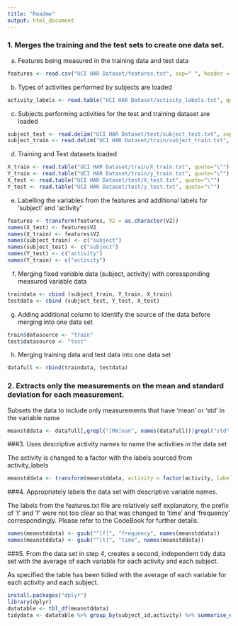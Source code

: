 ```yaml
---
title: "Readme"
output: html_document
---
```



### 1. Merges the training and the test sets to create one data set.

a. Features being measured in the training data and test data
 
```r
features <- read.csv("UCI HAR Dataset/features.txt", sep=" ", header = FALSE)
```

b. Types of activities performed by subjects are loaded

```r
activity_labels <- read.table("UCI HAR Dataset/activity_labels.txt", quote="\"")
```

c. Subjects performing activities for the test and training dataset are loaded

```r
subject_test <- read.delim("UCI HAR Dataset/test/subject_test.txt", sep=" ", header = FALSE)
subject_train <- read.delim("UCI HAR Dataset/train/subject_train.txt", sep=" ", header = FALSE)
```

d. Training and Test datasets loaded

```r
X_train <- read.table("UCI HAR Dataset/train/X_train.txt", quote="\"")
Y_train <- read.table("UCI HAR Dataset/train/y_train.txt", quote="\"")
X_test <- read.table("UCI HAR Dataset/test/X_test.txt", quote="\"")
Y_test <- read.table("UCI HAR Dataset/test/y_test.txt", quote="\"")
```

e. Labelling the variables from the features and additional labels for 'subject' and 'activity'

```r
features <- transform(features, V2 = as.character(V2))
names(X_test) <- features$V2
names(X_train) <- features$V2
names(subject_train) <- c("subject")
names(subject_test) <- c("subject")
names(Y_test) <- c("activity")
names(Y_train) <- c("activity")
```

f. Merging fixed variable data (subject, activity) with coressponding measured variable data

```r
traindata <- cbind (subject_train, Y_train, X_train)
testdata <- cbind (subject_test, Y_test, X_test)
```

g. Adding additional column to identify the source of the data before merging into one data set

```r
train$datasource <- "train"
test$datasource <- "test"
```

h. Merging training data and test data into one data set

```r
datafull <- rbind(traindata, testdata)
```


### 2. Extracts only the measurements on the mean and standard deviation for each measurement. 

Subsets the data to include only measurements that have 'mean' or 'std' in the variable name

```r
meanstddata <- datafull[,grepl("[Mm]ean", names(datafull))|grepl("std", names(datafull))|grepl("activity", names(datafull))|grepl("subject", names(datafull))]
```

###3. Uses descriptive activity names to name the activities in the data set

The activity is changed to a factor with the labels sourced from activity_labels

```r
meanstddata <- transform(meanstddata, activity = factor(activity, labels = activity_labels$V2))
```

###4. Appropriately labels the data set with descriptive variable names. 

The labels from the features.txt file are relatively self explanatory, the prefix of 't' and 'f' were not too clear so that was changed to 'time' and 'frequency' correspondingly. Please refer to the CodeBook for further details.

```r
names(meanstddata) <- gsub("^[f]", "frequency", names(meanstddata))
names(meanstddata) <- gsub("^[t]", "time", names(meanstddata))
```

###5. From the data set in step 4, creates a second, independent tidy data set with the average of each variable for each activity and each subject.

As specified the table has been tidied with the average of each variable for each activity and each subject.

```r
install.packages("dplyr")
library(dplyr)
datatable <- tbl_df(meanstddata)
tidydata <- datatable %>% group_by(subject_id,activity) %>% summarise_each(funs(mean))
```
